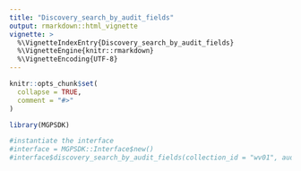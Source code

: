 ```yaml
---
title: "Discovery_search_by_audit_fields"
output: rmarkdown::html_vignette
vignette: >
  %\VignetteIndexEntry{Discovery_search_by_audit_fields}
  %\VignetteEngine{knitr::rmarkdown}
  %\VignetteEncoding{UTF-8}
---
```


```r
knitr::opts_chunk$set(
  collapse = TRUE,
  comment = "#>"
)
```

```r
library(MGPSDK)
```
```r
#instantiate the interface
#interface = MGPSDK::Interface$new()
#interface$discovery_search_by_audit_fields(collection_id = "wv01", audit_update_date = '2023-03-12T00:00:00Z/2023-03-15T12:31:12Z', limit = as.integer(10))
```

